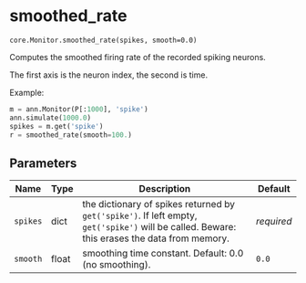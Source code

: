 # smoothed_rate { #ANNarchy.core.Monitor.smoothed_rate }

`core.Monitor.smoothed_rate(spikes, smooth=0.0)`

Computes the smoothed firing rate of the recorded spiking neurons.

The first axis is the neuron index, the second is time.

Example:

```python
m = ann.Monitor(P[:1000], 'spike')
ann.simulate(1000.0)
spikes = m.get('spike')
r = smoothed_rate(smooth=100.)
```

## Parameters

| Name     | Type   | Description                                                                                                                                      | Default    |
|----------|--------|--------------------------------------------------------------------------------------------------------------------------------------------------|------------|
| `spikes` | dict   | the dictionary of spikes returned by ``get('spike')``. If left empty, ``get('spike')`` will be called. Beware: this erases the data from memory. | _required_ |
| `smooth` | float  | smoothing time constant. Default: 0.0 (no smoothing).                                                                                            | `0.0`      |